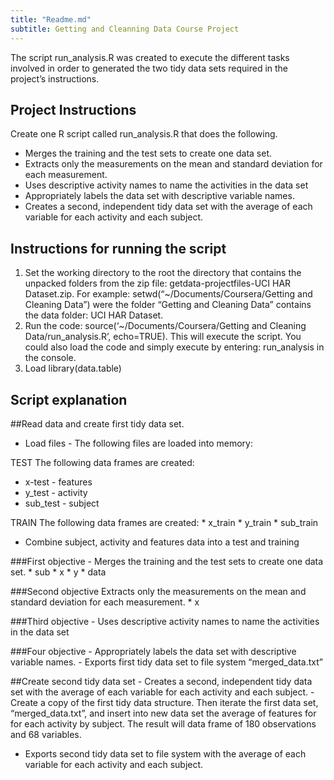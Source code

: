 ```yaml
---
title: "Readme.md"
subtitle: Getting and Cleanning Data Course Project
---
```


The script run_analysis.R was created to execute the different tasks involved in order to generated the two tidy data sets required in the project's instructions.

Project Instructions
-------------------------------------------------------

Create one R script called run_analysis.R that does the following.

* Merges the training and the test sets to create one data set.
* Extracts only the measurements on the mean and standard deviation for each measurement. 
* Uses descriptive activity names to name the activities in the data set
* Appropriately labels the data set with descriptive variable names. 
* Creates a second, independent tidy data set with the average of each variable for each activity and each subject. 

Instructions for running the script
-------------------------------------------------------

1. Set the working directory to the root the directory that contains the unpacked folders from the zip file: getdata-projectfiles-UCI HAR Dataset.zip. For example: setwd("~/Documents/Coursera/Getting and Cleaning Data") were the folder "Getting and Cleaning Data" contains the data folder: UCI HAR Dataset.
2. Run the code: source('~/Documents/Coursera/Getting and Cleaning Data/run_analysis.R', echo=TRUE). This will execute the script. You could also load the code and simply execute by entering: run_analysis in the console.
3. Load library(data.table)

Script explanation
-------------------------------------------------------
##Read data and create first tidy data set.

- Load files - The following files are loaded into memory:

TEST
The following data frames are created:

* x-test - features
* y_test - activity
* sub_test - subject

TRAIN
The following data frames are created:
* x_train 
* y_train
* sub_train

- Combine subject, activity and features data into a test and training

###First objective
- Merges the training and the test sets to create one data set.
* sub
* x
* y
* data

###Second objective
Extracts only the measurements on the mean and standard deviation for each measurement.
* x

###Third objective
- Uses descriptive activity names to name the activities in the data set


###Four objective
- Appropriately labels the data set with descriptive variable names.
- Exports first tidy data set to file system "merged_data.txt"

##Create second tidy data set
- Creates a second, independent tidy data set with the average of each variable for each activity and each subject.
- Create a copy of the first tidy data structure. Then iterate the first data set, "merged_data.txt", and insert into new data set the average of features for for each activity by subject. The result will data frame of 180 observations and 68 variables.

- Exports second tidy data set to file system with the average of each variable for each activity and each subject.